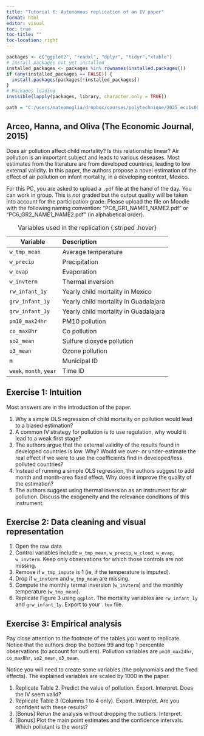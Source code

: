 ```yaml
---
title: "Tutorial 6: Autonomous replication of an IV paper"
format: html
editor: visual
toc: true
toc-title: ""
toc-location: right
---
```


```r
packages <- c("ggplot2", "readxl", "dplyr", "tidyr","xtable")
# Install packages not yet installed
installed_packages <- packages %in% rownames(installed.packages())
if (any(installed_packages == FALSE)) {
  install.packages(packages[!installed_packages])
}
# Packages loading
invisible(lapply(packages, library, character.only = TRUE))

path = "C:/users/mateomoglia/dropbox/courses/polytechnique/2025_eco1s002/tutorial6"
```

## Arceo, Hanna, and Oliva (The Economic Journal, 2015)

Does air pollution affect child mortality? Is this relationship linear? Air pollution is an important subject and leads to various deseases. Most estimates from the literature are from developed countries, leading to low external validity. In this paper, the authors propose a novel estimation of the effect of air pollution on infant mortality, in a developing context, Mexico. 

:::callout-note
For this PC, you are asked to upload a `.pdf` file at the hand of the day. You can work in group. This is *not* graded but the output quality will be taken into account for the participation grade. Please upload the file on Moodle with the following naming convention: "PC6_GR1_NAME1_NAME2.pdf" or "PC6_GR2_NAME1_NAME2.pdf" (in alphabetical order).
:::

| Variable | Description 
|---------|:-----|
| `w_tmp_mean`    | Average temperature   |
| `w_precip`      | Precipitation         |
| `w_evap`        | Evaporation           |
| `w_invterm`     | Thermal inversion     |
| `rw_infant_1y`  | Yearly child mortality in Mexico      |
| `grw_infant_1y` | Yearly child mortality in Guadalajara |
| `grw_infant_1y` | Yearly child mortality in Guadalajara |
| `pm10_max24hr`  | PM10 pollution |
| `co_max8hr`     | Co pollution   |
| `so2_mean`      | Sulfure dioxyde pollution |
| `o3_mean`       | Ozone pollution |
| `m` | Municipal ID |
| `week`, `month`, `year` | Time ID |

: Variables used in the replication {.striped .hover}

## Exercise 1: Intuition

Most answers are in the introduction of the paper. 

1.  Why a simple OLS regression of child mortality on pollution would lead to a biased estimation?
2.  A common IV strategy for pollution is to use regulation, why would it lead to a weak first stage?
3.  The authors argue that the external validity of the results found in developed countries is low. Why? Would we over- or under-estimate the real effect if we were to use the coefficients find in developed/less polluted countries?
4.  Instead of running a simple OLS regression, the authors suggest to add month and month-area fixed effect. Why does it improve the quality of the estimation?
5.  The authors suggest using thermal inversion as an instrument for air pollution. Discuss the exogeneity and the relevance conditions of this instrument.

## Exercise 2: Data cleaning and visual representation

1.  Open the raw data
2.  Control variables include `w_tmp_mean`, `w_precip`, `w_cloud`, `w_evap`, `w_invterm`. Keep only observations for which those controls are not missing.
3.  Remove if `w_tmp_impute` is 1 (ie, if the temperature is imputed).
4.  Drop if `w_invterm` and `w_tmp_mean` are missing.
5.  Compute the monthly termal inversion (`w_invterm`) and the monthly temperature (`w_tmp_mean`).
6.  Replicate Figure 3 using `ggplot`. The mortality variables are `rw_infant_1y` and `grw_infant_1y`. Export to your `.tex` file.

## Exercise 3: Empirical analysis

Pay close attention to the footnote of the tables you want to replicate. Notice that the authors drop the bottom 99 and top 1 percentile observations (to account for outliers). Pollution variables are `pm10_max24hr`, `co_max8hr`, `so2_mean`, `o3_mean`.

Notice you will need to create some variables (the polynomials and the fixed effects). The explained variables are scaled by 1000 in the paper.

1.  Replicate Table 2. Predict the value of pollution. Export. Interpret. Does the IV seem valid?
2.  Replicate Table 3 (Columns 1 to 4 only). Export. Interpret. Are you confident with these results? 
3.  [Bonus] Rerun the analysis without dropping the outliers. Interpret.
4.  [Bonus] Plot the main point estimates and the confidence intervals. Which pollutant is the worst?
